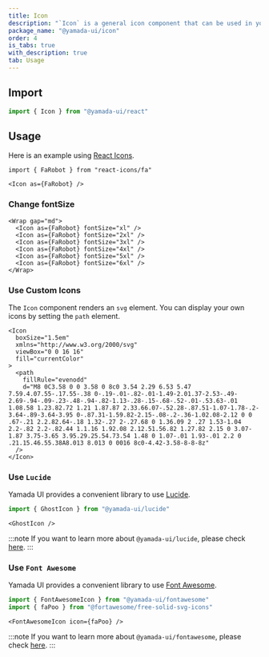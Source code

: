 ```yaml
---
title: Icon
description: "`Icon` is a general icon component that can be used in your projects."
package_name: "@yamada-ui/icon"
order: 4
is_tabs: true
with_description: true
tab: Usage
---
```


## Import

```ts
import { Icon } from "@yamada-ui/react"
```

## Usage

Here is an example using [React Icons](https://react-icons.github.io/react-icons/).

```tsx live=false
import { FaRobot } from "react-icons/fa"
```

```tsx
<Icon as={FaRobot} />
```

### Change fontSize

```tsx
<Wrap gap="md">
  <Icon as={FaRobot} fontSize="xl" />
  <Icon as={FaRobot} fontSize="2xl" />
  <Icon as={FaRobot} fontSize="3xl" />
  <Icon as={FaRobot} fontSize="4xl" />
  <Icon as={FaRobot} fontSize="5xl" />
  <Icon as={FaRobot} fontSize="6xl" />
</Wrap>
```

### Use Custom Icons

The `Icon` component renders an `svg` element. You can display your own icons by setting the `path` element.

```tsx
<Icon
  boxSize="1.5em"
  xmlns="http://www.w3.org/2000/svg"
  viewBox="0 0 16 16"
  fill="currentColor"
>
  <path
    fillRule="evenodd"
    d="M8 0C3.58 0 0 3.58 0 8c0 3.54 2.29 6.53 5.47 7.59.4.07.55-.17.55-.38 0-.19-.01-.82-.01-1.49-2.01.37-2.53-.49-2.69-.94-.09-.23-.48-.94-.82-1.13-.28-.15-.68-.52-.01-.53.63-.01 1.08.58 1.23.82.72 1.21 1.87.87 2.33.66.07-.52.28-.87.51-1.07-1.78-.2-3.64-.89-3.64-3.95 0-.87.31-1.59.82-2.15-.08-.2-.36-1.02.08-2.12 0 0 .67-.21 2.2.82.64-.18 1.32-.27 2-.27.68 0 1.36.09 2 .27 1.53-1.04 2.2-.82 2.2-.82.44 1.1.16 1.92.08 2.12.51.56.82 1.27.82 2.15 0 3.07-1.87 3.75-3.65 3.95.29.25.54.73.54 1.48 0 1.07-.01 1.93-.01 2.2 0 .21.15.46.55.38A8.013 8.013 0 0016 8c0-4.42-3.58-8-8-8z"
  />
</Icon>
```

### Use `Lucide`

Yamada UI provides a convenient library to use [Lucide](https://lucide.dev/).

```ts
import { GhostIcon } from "@yamada-ui/lucide"
```

```tsx
<GhostIcon />
```

:::note
If you want to learn more about `@yamada-ui/lucide`, please check [here](/components/media-and-icons/lucide).
:::

### Use `Font Awesome`

Yamada UI provides a convenient library to use [Font Awesome](https://fontawesome.com/).

```ts
import { FontAwesomeIcon } from "@yamada-ui/fontawesome"
import { faPoo } from "@fortawesome/free-solid-svg-icons"
```

```tsx
<FontAwesomeIcon icon={faPoo} />
```

:::note
If you want to learn more about `@yamada-ui/fontawesome`, please check [here](/components/media-and-icons/fontawesome).
:::
